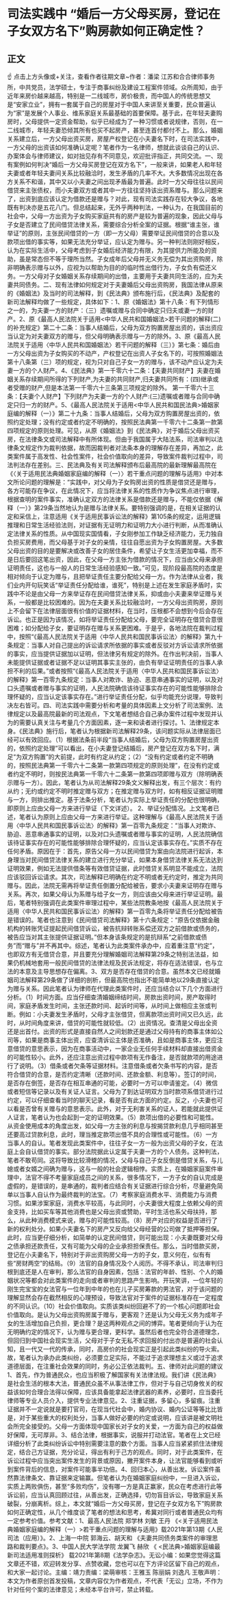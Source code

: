 # 司法实践中 “婚后一方父母买房，登记在子女双方名下”购房款如何正确定性？
## 正文
☝ 点击上方头像或+关注，查看作者往期文章~作者：潘梁 江苏和合合律师事务所，中共党员，法学硕士，专注于商事纠纷及建设工程案件领域。众所周知，由于近年来房价越来越高，特别是一二线城市，房价极贵，而中国人的传统思想又是“安家立业”，拥有一套属于自己的房屋对于中国人来讲至关重要，民众普遍认为“家”是发展个人事业、维系家庭关系最基础的首要保障。基于此，在年轻夫妻购房时，父母提供一定资金帮助，似乎已经成为了一种习惯或者说规律，否则，在一二线城市，年轻夫妻恐倾其所有也买不起房产，甚至连首付都付不上。那么，婚姻关系建立后，一方父母出资买房，房屋产权登记在小夫妻名下时，在司法实践中，一方父母的出资该如何准确认定呢？笔者作为一名律师，想就此谈谈自己的认识、办案体会与律师建议，如对拙见存有不同意见，欢迎批评指正，共同交流。一、现有案例如何判决“婚后一方父母买房登记在双方名下”，一般来讲，如果老人和年轻夫妻或者年轻夫妻间关系比较融洽时，发生矛盾的几率不大。大多数情况出现在各方关系不和谐，其中又以小夫妻之间出现矛盾最为普遍。此时一方父母往往以民间借贷来主张债权，而小夫妻双方或者其中一方往往坚持该出资系赠与。那么问题来了，出资到底应该认定为借款还是赠与？对此，现有司法实践存在较大争议，各地既有判决亦是五花八门。但总结起来，无外乎两种判法，一种认为，在我国目前的社会中，父母一方出资为子女购买家庭共有的房产是较为普遍的现象，因此父母与子女是否建立了民间借贷法律关系，需要综合分析全案的证据。根据“谁主张，谁举证”的原则，主张民间借贷的一方（即一方父母）需要举证民间借贷的合意以及款项出借的事实等，如果无法充分举证，应认定为赠与。另一种判法则刚好相反，认为在实际生活中，父母考虑到子女婚后经济能力有限，为其提供力所能及的资助，虽是常态但不等于理所当然。子女成年后父母并无义务无偿为其出资购房，除非明确表示赠与以外，应视为以帮助为目的的临时性出借行为，子女负有偿还义务。一方父母对子女婚姻关系存续期间的出借，主要用于夫妻共同生活的，应为夫妻共同债务。二、现有法律如何规定对于夫妻婚后父母出资购房，我国法律从原来的《婚姻法》及当时的司法解释，到《民法典》颁布施行后，《民法典》及配套的新司法解释均做了一些规定，具体如下：1、原《婚姻法》第十八条：有下列情形之一的，为夫妻一方的财产：（三）遗嘱或赠与合同中确定只归夫或妻一方的财产。2、原《最高人民法院关于适用<中华人民共和国婚姻法>若干问题的解释(二)的补充规定》第二十二条：当事人结婚后，父母为双方购置房屋出资的，该出资应当认定为对夫妻双方的赠与，但父母明确表示赠与一方的除外。3、原《最高人民法院关于适用〈中华人民共和国婚姻法〉若干问题的解释（三）》第七条：婚后由一方父母出资为子女购买的不动产，产权登记在出资人子女名下的，可按照婚姻法第十八条第（三）项的规定，视为只对自己子女一方的赠与，该不动产应认定为夫妻一方的个人财产。4、《民法典》第一千零六十二条：【夫妻共同财产】夫妻在婚姻关系存续期间所得的下列财产,为夫妻的共同财产,归夫妻共同所有：(四)继承或者受赠的财产,但是本法第一千零六十三条第三项规定的除外。 第一千零六十三条：【夫妻个人财产】下列财产为夫妻一方的个人财产:(三)遗嘱或者赠与合同中确定只归一方的财产。5、《最高人民法院关于适用<中华人民共和国民法典>婚姻家庭编的解释（一）》第二十九条：当事人结婚后，父母为双方购置房屋出资的，依照约定处理；没有约定或者约定不明确的，按照民法典第一千零六十二条第一款第四项规定的原则处理。可见，从原《婚姻法》到《民法典》，对于婚后父母出资买房，在法律条文或司法解释中有所体现。但由于我国属于大陆法系，司法审判以法律条文规定作为裁判依据，故而因裁判者对法条本身的理解存在差异，再加之，此类案件属于高发性、社会性案件，社会价值取向的差异，导致案件裁判过程中，司法判法存在差别。三、民法典及有关司法解释颁布后最高院的最新理解最高院在《〈关于适用民法典婚姻家庭编的解释（一）〉若干重点问题的理解与适用》中对本文所论问题的理解是：“实践中，对父母为子女购房出资的性质是借贷还是赠与，各方可能存在争议，在此情况下，应当将法律关系的性质作为争议焦点进行审理，根据查明的案件事实，准确认定双方的法律关系是借款还是赠与，不能仅依据《解释（一）》第29条当然地认为是赠与法律关系。要特别强调的是，在相关证据的认定和采信上，注意适用《关于适用民事诉讼法的解释》第105条的规定，运用逻辑推理和日常生活经验法则，对证据有无证明力和证明力大小进行判断，从而准确认定法律关系的性质。从中国现实国情看，子女刚参加工作缺乏经济能力，无力独自负担买房费用，而父母基于对子女的亲情，往往自愿出资为子女购置房屋。大多数父母出资的目的是要解决或改善子女的居住条件，希望让子女生活更加幸福，而不是日后要回这笔出资，因此，在父母一方主张为借款的情况下，应当由父母来承担证明责任，这也与一般人的日常生活经验感知一致。”可见，现阶段最高院的态度是相对倾向于认定为赠与，且把举证责任主要分配给父母一方。作为法律从业者，我们业内开句玩笑话“举证责任分配给谁，谁死”，特别是上述在发生家庭矛盾时，实践中不论是由父母一方来举证存在民间借贷法律关系，抑或由小夫妻来举证赠与关系，一般都是比较困难的。因为在夫妻关系比较融洽时，一方父母出资购房，原则上不会留下在法律层面很有价值的证据材料，在当时，压根都不会想到今后会存在诉讼。也正是因为该情况，如将举证责任分配给父母，要完全证明存在借贷合意很困难；如分配给子女，要证明存在赠与关系更困难。于是乎，各地法院在裁判过程中，按照“《最高人民法院关于适用〈中华人民共和国民事诉讼法〉的解释》第九十条规定：当事人对自己提出的诉讼请求所依据的事实或者反驳对方诉讼请求所依据的事实，应当提供证据加以证明，但法律另有规定的除外。在作出判决前，当事人未能提供证据或者证据不足以证明其事实主张的，由负有举证证明责任的当事人承担不利的后果。”或者按照“《最高人民法院关于适用〈中华人民共和国民事诉讼法〉的解释》第一百零九条规定：当事人对欺诈、胁迫、恶意串通事实的证明，以及对口头遗嘱或者赠与事实的证明，人民法院确信该待证事实存在的可能性能够排除合理怀疑的，应当认定该事实存在。”进行举证责任分配，似乎均能充分说理，导致判决左右皆可。四、司法实践中需要分析和考量的具体因素上文分析了司法案例、法律规定以及最高院最新的司法观点，下文笔者想结合自己承办案件过程中发现并认为的需要认真关注与考量几个方面因素，逐一来和读者进行探讨。1、法律规定本身。《民法典》施行后，笔者认为根据新司法解释29条，该问题实际从法律层面已经可以有效回应。（1）根据法条前半段“当事人结婚后，父母为双方购置房屋出资的，依照约定处理”可以看出，在小夫妻登记结婚后，房产登记在双方名下时，满足“为双方购置”的大前提，此时有约定从约定；（2）“没有约定或者约定不明确的，按照民法典第一千零六十二条第一款第四项规定的原则处理”，在没有约定或者约定不明时，则按民法典第一千零六十二条第一款第四项即赠与双方（除明确表示赠与一方）。因此，笔者认为从司法解释29条文义解释出发，有三个层次：有约从约；无约或约定不明时推定赠与双方；在推定赠与双方时，如有相反证据证明赠与一方，则排出推定。基于法条分析，笔者认为实际上举证责任的分配也很明确，即原则上应由父母一方来进行举证（下文详述）。  2、举证分配情况。上文笔者已述，笔者认为原则上应由父母一方来进行举证。这种理解与《最高人民法院关于适用〈中华人民共和国民事诉讼法〉的解释》第一百零九条规定：“当事人对欺诈、胁迫、恶意串通事实的证明，以及对口头遗嘱或者赠与事实的证明，人民法院确信该待证事实存在的可能性能够排除合理怀疑的，应当认定该事实存在。”实质不存在任何矛盾。原因在于：首先，原告父母一方以民间借贷为案由向法院进行起诉，本身理当对民间借贷法律关系的建立进行充分举证，如果本身借贷法律关系无法达到证明效果，例如无法提供借条等有效借贷证据，此时借贷关系明显不能成立，法院应该驳回诉讼请求。其次，司法解释已明确在约定不明或者无约定时，推定为共同赠与。因此，法院无需再将举证责任倒置分配给被告，要求小夫妻来证明存在赠与关系。再次，如果父母认为系赠与给子女一方，则应该由父母来进行举证证明。最后，笔者特别强调在此类案件审理过程中，某些法院教条地按《最高人民法院关于适用〈中华人民共和国民事诉讼法〉的解释》第一百零九条将举证责任分配给被告是错误的。笔者也注意到《民间借贷司法解释》第十六条规定：“原告仅依据金融机构的转账凭证提起民间借贷诉讼，被告抗辩转账系偿还双方之前借款或债务的，被告应当对其主张提供证据证明。”但本身该条规定的是抗辩系“之前借款或债务”而“赠与”并不再其中。综述，笔者认为此类案件承办中，应着重注意“约定”，也即双方有无借贷合意，并且要充分理解婚姻司法解释第29条之特别法法益，如果仍机械地套用一般民间借贷的法律法规及民诉法规定，将存在适法错误，也与立法的本意及主导思想存在偏离。3、双方是否存在借贷的合意。虽然本文已经就婚姻司法解释第29条做了详细的剖析，但最高院也指出不能简单地以29条直接认定为赠与关系。因此笔者认为律师在代理此类案件时，还应当结合以下几个方面进行分析。（1）时间方面。应当仔细查清婚姻缔结时间，房款出资时间，房产取得时间，家庭矛盾发生时间，主张还款时间、起诉时间等，从时间上做相应主张或判断。例如：小夫妻发生矛盾时，父母才主张借贷，但离款项出资时间又已久远，此时，从时间角度来讲，借贷的可能性就较低。（2）出资情况。查清是父母出全资还是出首付。出资的形式是直接自然人之间划款还是通过父母持有的商事主体如公司等，如果是商事主体出资，应查清诉讼主体是否准确，且如是商事主体，更应注意借贷的意思表示，因为在商事活动中，一家企业无任何手续材料却直接出借资金的可能性较小。此外，还应注意出资过程中款项有无作备注，是否就款项的用途进行了说明。（3）借条或者欠条等证据材料。注意借条或者欠条书写的内容，是否符合借贷的合意，是否约定清晰（还款时间、还款金额、利息等）。签订的时间，是否存在倒签，是否存在相互串通的可能，必要时一方可以申请鉴定。（4）微信或者短信等记录以及有关证人证言。父母为了到达证明双方当时款项系借贷进行过约定，可以仔细查看当时的聊天记录，看是否有此方面的约定。反之，小夫妻也可以看是否曾有关赠与的意思表示。此外，对于无利害关系的证人，若能就此提供证人证言，笔者认为也会起到一定的证明效果。（5）款项出借的必要性和可能性。从资金使用成本的角度出发，如父母一方主张的利息与按揭贷款利息几乎相同甚至还要高过贷款利息，此时，理当推定款项出借不具的合理性或可能性。（6）一方当事人的自认。笔者发现此类案件中，往往子女一方一般为出资父母的子女，在法庭上会自认借贷的事实。部分法院据此认定属于夫妻一方的个人债务。这种判法，笔者不敢苟同。这将导致比较滑稽的情况，父母与自己子女反倒是借贷关系，与儿媳或者女婿之间确为赠与，这与一般的社会逻辑相悖。实质上，在婚姻家庭案件审理中，法官不得不考量家庭成员之间的关系，很多情况下，一方子女的自认完成是虚假的，是错误的，是串通的，裁判者应结合有关证据进行综合分析，尽量避免简单以当事人自认作为最终裁判的法宝。（7）考察家庭消费水平、消费能力与消费习惯。如果涉案家庭，消费水平较高，与此同时，小夫妻很大程度上依赖父母的资金支持，比如买车等其他消费也是父母出资或赞助，平时生活也系父母扶持，那么，从此种消费模式来说，赠与的可能性较高。（8）房产对应的权益是否进行了新的权利处分。如果小夫妻名下的房产又反向给父母经营的公司做了抵押等担保。此时，应当更仔细分析，如简单的认定民间借贷，则可能出现：小夫妻既要对父母之债承担还款责任，又有可能为父母的企业承担担保责任。那么，当时借款买房，登记在小夫妻名下，特别对于非出资购房父母一方的子女，意义何在，似有有些“房财两空”的结局。（9）法官的自身情况及个人阅历。不得不承认，司法审判归根到底还是人在审判，那么法官的自身因素，包括：法官的年龄、性别、个人的婚姻状况等都会对此类案件的走向或者审判的思路产生影响。开玩笑讲，一位年轻的刚生完宝宝的女法官与一位年到中年的也在儿子买房筹款的男法官，对于该问题的理解显然会存在截然相反的心理预设，导致法官对于案件的证据标准存在一定程度的不同认识。（10）社会价值取向。实质该类纠纷回避不了的一个核心问题即社会价值取向。是认为父母出资购房属于赠与，更客观？还是认为父母无义务为成年子女的生活增加自己负担，更合理？是这两种观点之间的博弈。笔者更倾向于认为在无明确约定的情况下，认为赠与更合理，更科学。虽然后者也完全符合道德理念，但回归到中国社会现实生活，父母对于子女无私不求回报的付出亦是普遍的社会认知，且一代又一代的传承，同时，高房价的社会现实正是引起此类纠纷的导火索。故，笔者认为承办此类纠纷，必须要立足实际，不能过于追求理想主义或过于追求道德层面，在注重社会效果的同时，务必公正依法裁判。五、律师对此问题的建议1、首先，作为普通民众，也应当积极了解国家有关法律法规。我们讲《民法典》是社会生活的根本大法，普通民众虽不从事法律工作，但对于与自己切身攸关的权益该如何合理合法得以保障，应该具备能拿起法律武器的素养，必要时，应当委托律师等专业人员介入，提供专业法律意见。2、注重证据，多留心，多留痕。注重证据并不一定说就是要打官司，在现当代社会中，婚内协议、婚内公证等等比比皆是，对于某些重大的权利处分，当事人做好必要的约定或说明，应该讲是被文明社会所完全接受的。父母一方面体现中国家长对子女的关爱，一方面为自己的权益做好保障，无可厚非。3、结合法律，根据事实，说服并打动法官。笔者在上文已经详细分析了此类纠纷诉讼中特别需要注意的数个方面。当事人应当紧紧抓住法律规定，结合己方证据，充分论证，得出有利于己方的观点。同时，对于此类案件，在诉讼过程中应当突出案件发生的背景或原因，撇开案件本身，让法官能够看到或听到案件背后的信息，对案件可能事半功倍。4、回归本心，从善出发。诉讼案件虽然靠法律条文、靠证据来定输赢。但笔者认为在婚姻家庭纠纷中，一旦进入诉讼，实质上两败俱伤，甚至“多败均伤”，没有哪一方是真正赢家，民众在考虑进行此等诉讼前，应当认真回顾过往，从善出发，正确选择，切勿盲目诉讼，导致家庭关系破裂，分崩离析。综上，本文就“婚后一方父母买房，登记在子女双方名下”购房款如何正确定性，从几个维度谈了笔者的想法和思考，希冀对同行或者普通民众均有一定参考价值。参考文献：1、最高人民法院  郑学林 刘敏 王丹 《<关于适用民法典婚姻家庭编的解释（一）>若干重点问题的理解与适用》载2021年第13期《人民司法（应用）》。2、上海一中院 郭海云、胡天和 《夫妻共同债务类案件的审理思路和裁判要点》。3、中国人民大学法学院 龙翼飞 赫欣 《 <民法典>婚姻家庭编最新司法适用准则探析》 载2021年第8期《法学杂志》。无讼小编：如果您觉得这篇文章还不错，欢迎转发分享、点赞收藏，您也可以在下方评论区留下自己的观点，和大家一起讨论。主编：靖力责编：梁萌审核：王雅玉 陈丽娟 刘逸凡 王敬声明：本文为作者原创首发投稿，文章内容仅为作者观点，不代表「无讼」立场，不作为针对任何个案的法律意见；未经本平台许可，禁止转载。